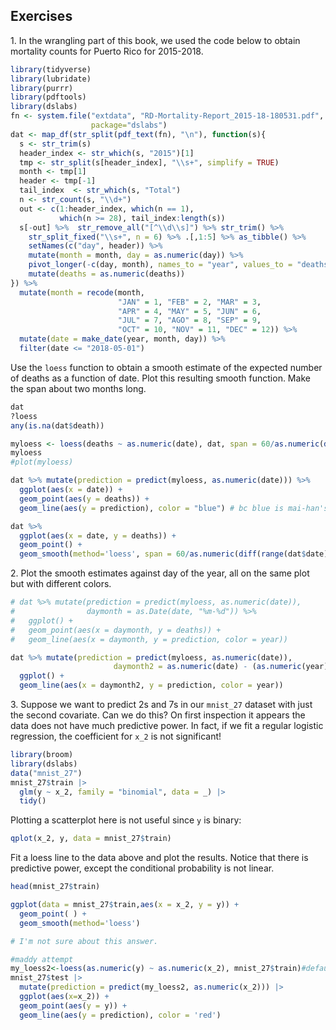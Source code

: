 ## Exercises 
1\. In the wrangling part of this book, we used the code below to obtain mortality counts for Puerto Rico for 2015-2018. 
```r
library(tidyverse) 
library(lubridate) 
library(purrr) 
library(pdftools) 
library(dslabs) 
fn <- system.file("extdata", "RD-Mortality-Report_2015-18-180531.pdf", 
                  package="dslabs") 
dat <- map_df(str_split(pdf_text(fn), "\n"), function(s){ 
  s <- str_trim(s) 
  header_index <- str_which(s, "2015")[1] 
  tmp <- str_split(s[header_index], "\\s+", simplify = TRUE) 
  month <- tmp[1] 
  header <- tmp[-1] 
  tail_index  <- str_which(s, "Total") 
  n <- str_count(s, "\\d+") 
  out <- c(1:header_index, which(n == 1),  
           which(n >= 28), tail_index:length(s)) 
  s[-out] %>%  str_remove_all("[^\\d\\s]") %>% str_trim() %>% 
    str_split_fixed("\\s+", n = 6) %>% .[,1:5] %>% as_tibble() %>%  
    setNames(c("day", header)) %>% 
    mutate(month = month, day = as.numeric(day)) %>% 
    pivot_longer(-c(day, month), names_to = "year", values_to = "deaths") %>% 
    mutate(deaths = as.numeric(deaths)) 
}) %>% 
  mutate(month = recode(month,  
                        "JAN" = 1, "FEB" = 2, "MAR" = 3,  
                        "APR" = 4, "MAY" = 5, "JUN" = 6,  
                        "JUL" = 7, "AGO" = 8, "SEP" = 9,  
                        "OCT" = 10, "NOV" = 11, "DEC" = 12)) %>% 
  mutate(date = make_date(year, month, day)) %>% 
  filter(date <= "2018-05-01") 
``` 
Use the `loess` function to obtain a smooth estimate of the expected number of deaths as a function of date. Plot this resulting smooth function. Make the span about two months long. 

```r
dat
?loess
any(is.na(dat$death))

myloess <- loess(deaths ~ as.numeric(date), dat, span = 60/as.numeric(diff(range(dat$date))))
myloess
#plot(myloess)

dat %>% mutate(prediction = predict(myloess, as.numeric(date))) %>%
  ggplot(aes(x = date)) +
  geom_point(aes(y = deaths)) + 
  geom_line(aes(y = prediction), color = "blue") # bc blue is mai-han's fave color

dat %>% 
  ggplot(aes(x = date, y = deaths)) +
  geom_point() + 
  geom_smooth(method='loess', span = 60/as.numeric(diff(range(dat$date))))

```

2\. Plot the smooth estimates against day of the year, all on the same plot but with different colors. 
```r
# dat %>% mutate(prediction = predict(myloess, as.numeric(date)),
#                daymonth = as.Date(date, "%m-%d")) %>%
#   ggplot() +
#   geom_point(aes(x = daymonth, y = deaths)) + 
#   geom_line(aes(x = daymonth, y = prediction, color = year)) 

dat %>% mutate(prediction = predict(myloess, as.numeric(date)),
                       daymonth2 = as.numeric(date) - (as.numeric(year)-2015)*365 ) %>% 
  ggplot() + 
  geom_line(aes(x = daymonth2, y = prediction, color = year))

```


3\. Suppose we want to predict 2s and 7s in our `mnist_27` dataset with just the second covariate. Can we do this? On first inspection it appears the data does not have much predictive power. In fact, if we fit a regular logistic regression, the coefficient for `x_2` is not significant! 
```r
library(broom) 
library(dslabs) 
data("mnist_27") 
mnist_27$train |>  
  glm(y ~ x_2, family = "binomial", data = _) |>  
  tidy() 
``` 
Plotting a scatterplot here is not useful since `y` is binary: 
```r
qplot(x_2, y, data = mnist_27$train) 
``` 
Fit a loess line to the data above and plot the results. Notice that there is predictive power, except the conditional probability is not linear. 

```r
head(mnist_27$train)

ggplot(data = mnist_27$train,aes(x = x_2, y = y)) +
  geom_point( ) +
  geom_smooth(method='loess')

# I'm not sure about this answer. 

#maddy attempt
my_loess2<-loess(as.numeric(y) ~ as.numeric(x_2), mnist_27$train)#default span is 0.75
mnist_27$test |> 
  mutate(prediction = predict(my_loess2, as.numeric(x_2))) |>
  ggplot(aes(x=x_2)) + 
  geom_point(aes(y = y)) + 
  geom_line(aes(y = prediction), color = 'red')

```


